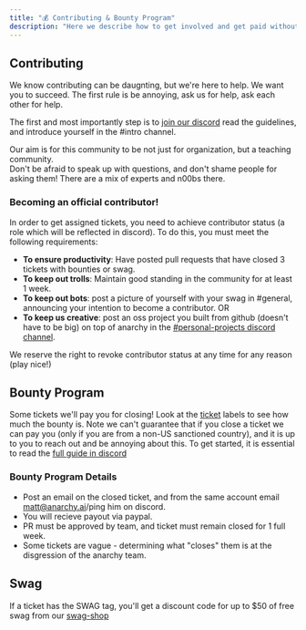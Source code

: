 ```yaml
---
title: "💰 Contributing & Bounty Program"
description: "Here we describe how to get involved and get paid without having to interview"
---
```


## Contributing

We know contributing can be daugnting, but we're here to help.  We want you to succeed. The first rule is be annoying, ask us for help, ask each other for help.

The first and most importantly step is to [join our discord](https://discord.com/channels/1075227138766147656/1147542772824408074) read the guidelines, and introduce yourself in the #intro channel.

Our aim is for this community to be not just for organization, but a teaching community.  
Don't be afraid to speak up with questions, and don't shame people for asking them!
There are a mix of experts and n00bs there.

### Becoming an official contributor!

In order to get assigned tickets, you need to achieve contributor status (a role which will be reflected in discord).  To do this, you must meet the following requirements:

* **To ensure productivity**: Have posted pull requests that have closed 3 tickets with bounties or swag.
* **To keep out trolls**: Maintain good standing in the community for at least 1 week.
* **To keep out bots**: post a picture of yourself with your swag in #general, announcing your intention to become a contributor.
OR 
* **To keep us creative**: post an oss project you built from github (doesn't have to be big) on top of anarchy in the [#personal-projects discord channel](https://discord.com/channels/1075227138766147656/1147579751511359541).

We reserve the right to revoke contributor status at any time for any reason (play nice!)

## Bounty Program

Some tickets we'll pay you for closing! Look at the [ticket](https://github.com/anarchy-ai/LLM-VM/issues) labels to see how much the bounty is. 
Note we can't guarantee that if you close a ticket we can pay you (only if you are from a non-US sanctioned country), 
and it is up to you to reach out and be annoying about this.  To get started, it is essential to read the [full guide in discord](https://discord.com/channels/1075227138766147656/1147542772824408074)

### Bounty Program Details

* Post an email on the closed ticket, and from the same account email matt@anarchy.ai/ping him on discord.
* You will recieve payout via paypal.
* PR must be approved by team, and ticket must remain closed for 1 full week.
* Some tickets are vague - determining what "closes" them is at the disgression of the anarchy team.

## Swag

If a ticket has the SWAG tag, you'll get a discount code for up to $50 of free swag from our [swag-shop](https://swag.anarchy.ai/)
